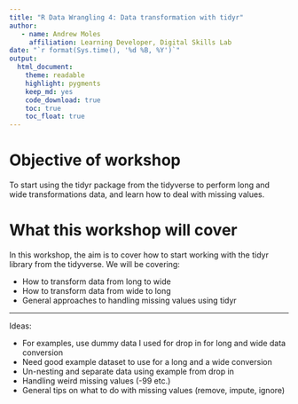 ```yaml
---
title: "R Data Wrangling 4: Data transformation with tidyr"
author:
   - name: Andrew Moles
     affiliation: Learning Developer, Digital Skills Lab
date: "`r format(Sys.time(), '%d %B, %Y')`"
output: 
  html_document: 
    theme: readable
    highlight: pygments
    keep_md: yes
    code_download: true
    toc: true
    toc_float: true
---
```


# Objective of workshop

To start using the tidyr package from the tidyverse to perform long and wide transformations data, and learn how to deal with missing values. 

# What this workshop will cover

In this workshop, the aim is to cover how to start working with the tidyr library from the tidyverse. We will be covering:

-   How to transform data from long to wide
-   How to transform data from wide to long
-   General approaches to handling missing values using tidyr

------------------------------------------------------------------------


Ideas:

- For examples, use dummy data I used for drop in for long and wide data conversion
- Need good example dataset to use for a long and a wide conversion
- Un-nesting and separate data using example from drop in
- Handling weird missing values (-99 etc.)
- General tips on what to do with missing values (remove, impute, ignore)

